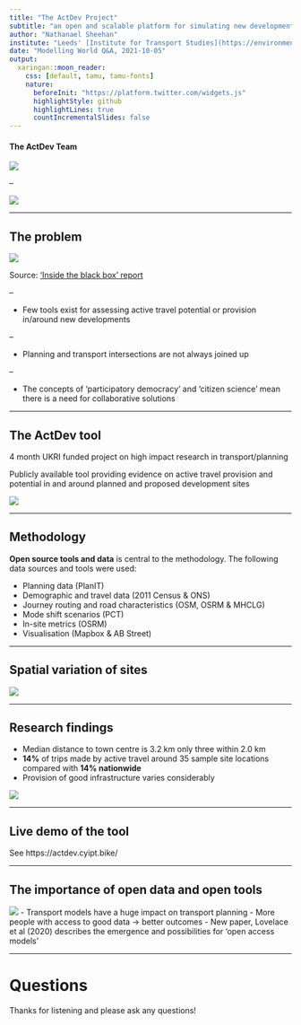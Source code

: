 ```yaml
---
title: "The ActDev Project"
subtitle: "an open and scalable platform for simulating new developments and their impacts on walking and cycling"
author: "Nathanael Sheehan"
institute: "Leeds' [Institute for Transport Studies](https://environment.leeds.ac.uk/transport) and partners"
date: "Modelling World Q&A, 2021-10-05"
output:
  xaringan::moon_reader:
    css: [default, tamu, tamu-fonts]
    nature: 
      beforeInit: "https://platform.twitter.com/widgets.js"
      highlightStyle: github
      highlightLines: true
      countIncrementalSlides: false
---
```


#### The ActDev Team

![](https://user-images.githubusercontent.com/1825120/110677777-75d36880-81cd-11eb-8c59-eb406066bc4a.png)

--

![](https://user-images.githubusercontent.com/22789869/135088260-e697f43a-a1b3-4a86-ba23-ba95ad5f8b6e.png)

---


## The problem

![](https://user-images.githubusercontent.com/1825120/103755051-1b6b2f80-5005-11eb-988b-f7c8d3108e53.png)

Source: ['Inside the black box' report](https://www.co.pierce.wa.us/DocumentCenter/View/755/A-GuideToModeling?bidId=)

--

- Few tools exist for assessing active travel potential or provision in/around new developments

--

- Planning and transport intersections are not always joined up

--

- The concepts of 'participatory democracy' and 'citizen science' mean there is a need for collaborative solutions


---

## The ActDev tool

4 month UKRI funded project on high impact research in transport/planning

Publicly available tool providing evidence on active travel provision and potential in and around planned and proposed development sites

![](https://user-images.githubusercontent.com/22789869/135095007-475b081c-6b09-435d-bde7-7a1f1079f8a8.png)

---

## Methodology

**Open source tools and data** is central to the methodology. The following data sources and tools were used:

- Planning data (PlanIT)
- Demographic and travel data (2011 Census & ONS)
- Journey routing and road characteristics (OSM, OSRM & MHCLG)
- Mode shift scenarios (PCT)
- In-site metrics (OSRM)
- Visualisation (Mapbox & AB Street)

---

## Spatial variation of sites

![](https://user-images.githubusercontent.com/22789869/135111008-3a4a61fe-bcd9-423d-87ef-25fca35c2158.png)

---

## Research findings

- Median distance to town centre is 3.2 km only three within 2.0 km
- **14%** of trips made by active travel around 35 sample site locations compared with **14% nationwide**
- Provision of good infrastructure varies considerably

![](https://user-images.githubusercontent.com/1825120/110777119-ad3b2700-8258-11eb-87f9-553449faa757.png)

---

## Live demo of the tool

See https://actdev.cyipt.bike/

---

## The importance of open data and open tools

![](https://www.robinlovelace.net/publication/lovelace-open-2020/featured.png)
- Transport models have a huge impact on transport planning
- More people with access to good data -> better outcomes
- New paper, Lovelace et al (2020) describes the emergence and possibilities for 'open access models'

---

# Questions

Thanks for listening and please ask any questions!
